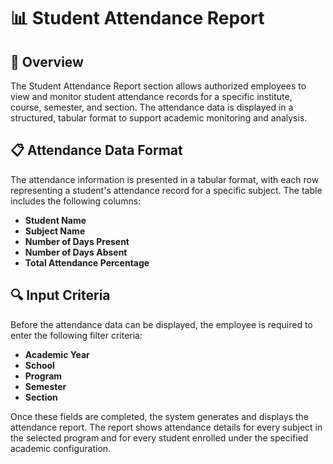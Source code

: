 # 📊 Student Attendance Report

## 🎯 Overview

The Student Attendance Report section allows authorized employees to view and monitor student attendance records for a specific institute, course, semester, and section. The attendance data is displayed in a structured, tabular format to support academic monitoring and analysis.

## 📋 Attendance Data Format

The attendance information is presented in a tabular format, with each row representing a student's attendance record for a specific subject. The table includes the following columns:

- **Student Name**
- **Subject Name**
- **Number of Days Present**
- **Number of Days Absent**
- **Total Attendance Percentage**

## 🔍 Input Criteria

Before the attendance data can be displayed, the employee is required to enter the following filter criteria:

- **Academic Year**
- **School**
- **Program**
- **Semester**
- **Section**

Once these fields are completed, the system generates and displays the attendance report. The report shows attendance details for every subject in the selected program and for every student enrolled under the specified academic configuration.
